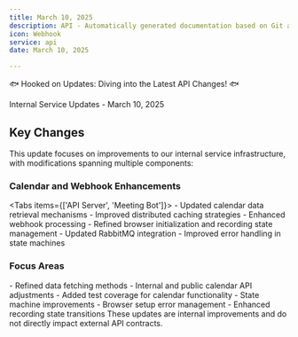 ```yaml
---
title: March 10, 2025
description: API - Automatically generated documentation based on Git activity.
icon: Webhook
service: api
date: March 10, 2025

---
```


🐟 Hooked on Updates: Diving into the Latest API Changes! 🐟

<Callout type="info">
  Internal Service Updates - March 10, 2025
</Callout>

## Key Changes

This update focuses on improvements to our internal service infrastructure, with modifications spanning multiple components:

### Calendar and Webhook Enhancements

<Tabs items={['API Server', 'Meeting Bot']}>
  <Tab value="API Server">
    - Updated calendar data retrieval mechanisms
    - Improved distributed caching strategies
    - Enhanced webhook processing
  </Tab>
  <Tab value="Meeting Bot">
    - Refined browser initialization and recording state management
    - Updated RabbitMQ integration
    - Improved error handling in state machines
  </Tab>
</Tabs>

### Focus Areas

<Accordions>
  <Accordion title="Calendar Operations" value="calendar-ops">
    - Refined data fetching methods
    - Internal and public calendar API adjustments
    - Added test coverage for calendar functionality
  </Accordion>
  
  <Accordion title="Recording Infrastructure" value="recording-infra">
    - State machine improvements
    - Browser setup error management
    - Enhanced recording state transitions
  </Accordion>
</Accordions>

<Callout type="warn">
  These updates are internal improvements and do not directly impact external API contracts.
</Callout>